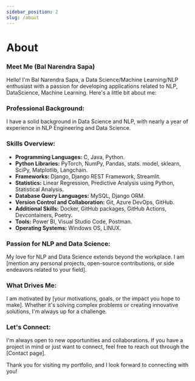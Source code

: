 ---
sidebar_position: 2
slug: /about
---

# About

### Meet Me (Bal Narendra Sapa)

Hello! I'm Bal Narendra Sapa, a Data Science/Machine Learning/NLP enthusiast with a passion for developing applications related to NLP, DataScience, Machine Learning. Here's a little bit about me:

### Professional Background:

I have a solid background in Data Science and NLP, with nearly a year of experience in NLP Engineering and Data Science.

### Skills Overview:

- **Programming Languages:** C, Java, Python.
- **Python Libraries:** PyTorch, NumPy, Pandas, stats. model, sklearn, SciPy, Matplotlib, Langchain.
- **Frameworks:** Django, Django REST Framework, Streamlit.
- **Statistics:** Linear Regression, Predictive Analysis using Python, Statistical Analysis.
- **Database Query Languages:** MySQL, Django ORM.
- **Version Control and Collaboration:** Git, Azure DevOps, GitHub.
- **Additional Skills:** Docker, GitHub packages, GitHub Actions, Devcontainers, Poetry.
- **Tools:** Power BI, Visual Studio Code, Postman.
- **Operating Systems:** Windows OS, LINUX.

### Passion for NLP and Data Science:

My love for NLP and Data Science extends beyond the workplace. I am [mention any personal projects, open-source contributions, or side endeavors related to your field].

### What Drives Me:

I am motivated by [your motivations, goals, or the impact you hope to make]. Whether it's solving complex problems or creating innovative solutions, I'm always up for a challenge.

### Let's Connect:

I'm always open to new opportunities and collaborations. If you have a project in mind or just want to connect, feel free to reach out through the [Contact page].

Thank you for visiting my portfolio, and I look forward to connecting with you!
